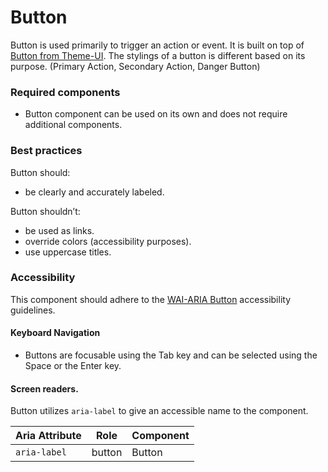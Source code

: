<Meta title="Components/Button/Button" />

# Button

Button is used primarily to trigger an action or event. It is built on top of
[Button from Theme-UI](https://theme-ui.com/components/button). The stylings of a button is different based on its purpose.
(Primary Action, Secondary Action, Danger Button)

### Required components 

- Button component can be used on its own and does not require additional components.

### Best practices

Button should:
- be clearly and accurately labeled.

Button shouldn’t:
- be used as links.
- override colors (accessibility purposes).
- use uppercase titles.

### Accessibility

This component should adhere to the [WAI-ARIA Button](https://www.w3.org/TR/wai-aria-practices-1.1/examples/button/button.html) accessibility guidelines.

#### Keyboard Navigation

- Buttons are focusable using the Tab key and can be selected using the Space or the Enter key. 

#### Screen readers.

Button utilizes `aria-label` to give an accessible name to the component.

| Aria Attribute | Role | Component |
| ---- | ---- | ----------- |
| `aria-label` | button | Button |